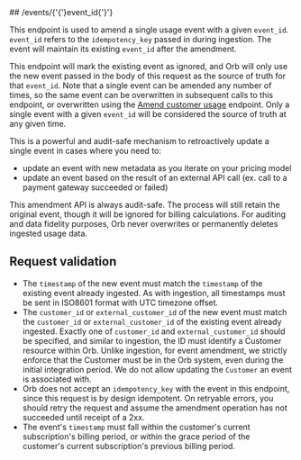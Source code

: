 
<MethodPill method="put" />
## /events/{'{'}event_id{'}'}

This endpoint is used to amend a single usage event with a given `event_id`. `event_id` refers to the
`idempotency_key` passed in during ingestion. The event will maintain its existing `event_id` after the amendment.

This endpoint will mark the existing event as ignored, and Orb will only use the new event passed in the body of
this request as the source of truth for that `event_id`. Note that a single event can be amended any number of
times, so the same event can be overwritten in subsequent calls to this endpoint, or overwritten using the
[Amend customer usage](amend-usage) endpoint. Only a single event with a given `event_id` will be considered the
source of truth at any given time.

This is a powerful and audit-safe mechanism to retroactively update a single event in cases where you need to:
* update an event with new metadata as you iterate on your pricing model
* update an event based on the result of an external API call (ex. call to a payment gateway succeeded or failed)

This amendment API is always audit-safe. The process will still retain the original event, though it will be
ignored for billing calculations. For auditing and data fidelity purposes, Orb never overwrites or permanently
deletes ingested usage data.

## Request validation
* The `timestamp` of the new event must match the `timestamp` of the existing event already ingested. As with
  ingestion, all timestamps must be sent in ISO8601 format with UTC timezone offset.
* The `customer_id` or `external_customer_id` of the new event must match the `customer_id` or
  `external_customer_id` of the existing event already ingested. Exactly one of `customer_id` and
  `external_customer_id` should be specified, and similar to ingestion, the ID must identify a Customer resource
  within Orb. Unlike ingestion, for event amendment, we strictly enforce that the Customer must be in the Orb
  system, even during the initial integration period. We do not allow updating the `Customer` an event is
  associated with.
* Orb does not accept an `idempotency_key` with the event in this endpoint, since this request is by design
  idempotent. On retryable errors, you should retry the request and assume the amendment operation has not
  succeeded until receipt of a 2xx.
* The event's `timestamp` must fall within the customer's current subscription's billing period, or within the
  grace period of the customer's current subscription's previous billing period.
